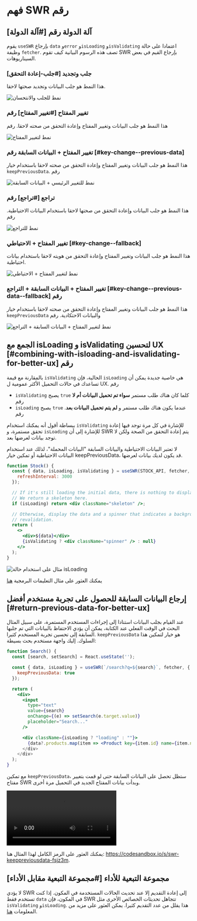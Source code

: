 
# فهم SWR رقم 

## آلة الدولة  رقم [#آلة الدولة]

يقوم `useSWR` بإرجاع `data` و`error` و`isLoading` و`isValidating` اعتمادا على حالة وظيفة `fetcher`. تصف هذه الرسوم البيانية كيف تقوم SWR بإرجاع القيم في بعض السيناريوهات.

### جلب وتجديد [#جلب-إعادة التحقق] 

هذا النمط هو جلب البيانات وتجديد صحتها لاحقا. 

![ نمط للجلب والانتحسان](/img/understanding/fetch-and-revalidate.svg)

### تغيير المفتاح [#تغيير المفتاح] رقم 

هذا النمط هو جلب البيانات وتغيير المفتاح وإعادة التحقق من صحته لاحقا. رقم 
 
![ نمط لتغيير المفتاح](/img/understanding/key-change.svg)

### تغيير المفتاح + البيانات السابقة  رقم [#key-change--previous-data]

هذا النمط هو جلب البيانات وتغيير المفتاح وإعادة التحقق من صحته لاحقا باستخدام خيار `keepPreviousData`. رقم 

![ نمط للتغيير الرئيسي + البيانات السابقة](/img/understanding/key-change-previous-data.svg)

### تراجع [#تراجع] رقم 

هذا النمط هو جلب البيانات وإعادة التحقق من صحتها لاحقا باستخدام البيانات الاحتياطية. رقم 
 
![ نمط للتراجع](/img/understanding/fallback.svg)


### تغيير المفتاح + الاحتياطي [#key-change--fallback] 

هذا النمط هو جلب البيانات وتغيير المفتاح وإعادة التحقق من هويته لاحقا باستخدام بيانات احتياطية. 
 
![ نمط لتغيير المفتاح + الاحتياطي](/img/understanding/key-change-fallback.svg) 

### تغيير المفتاح + البيانات السابقة + التراجع [#key-change--previous-data--fallback] رقم 
 
هذا النمط هو جلب البيانات وتغيير المفتاح وإعادة التحقق من صحته لاحقا باستخدام خيار `keepPreviousData` والبيانات الاحتكادية. رقم 
 
![ نمط لتغيير المفتاح + البيانات السابقة + التراجع](/img/understanding/key-change-previous-data-fallback.svg)

## الجمع مع isLoading و isValidating لتحسين UX [#combining-with-isloading-and-isvalidating-for-better-ux] رقم 
 
بالمقارنة مع قيمة `isValidating` الحالية، فإن `isLoading` هي خاصية جديدة يمكن أن تساعدك في حالات التحميل الأكثر عمومية ل UX. رقم 
 
- `isValidating` يصبح `true` كلما كان هناك طلب مستمر **سواء تم تحميل البيانات أم لا** رقم 
- `isLoading` يصبح `true` عندما يكون هناك طلب مستمر و **لم يتم تحميل البيانات بعد**. رقم 
 
ببساطة أقول أنه يمكنك استخدام `isValidating` للإشارة في كل مرة توجد فيها إعادة تحقق مستمرة، و `isLoading` للإشارة إلى أن SWR يتم إعادة التحقق من الصحة ولكن لا توجد بيانات لعرضها بعد.

<Callout emoji="📝">
 لا تعتبر البيانات الاحتياطية والبيانات السابقة "البيانات المحملة"، لذلك عند استخدام البيانات الاحتياطية أو تمكين خيار keepPreviousData، قد يكون لديك بيانات لعرضها.
</Callout>

```jsx
function Stock() {
  const { data, isLoading, isValidating } = useSWR(STOCK_API, fetcher, {
    refreshInterval: 3000
  });

  // If it's still loading the initial data, there is nothing to display.
  // We return a skeleton here.
  if (isLoading) return <div className="skeleton" />;

  // Otherwise, display the data and a spinner that indicates a background
  // revalidation.
  return (
    <>
      <div>${data}</div>
      {isValidating ? <div className="spinner" /> : null}
    </>
  );
}
```

![ مثال على استخدام حالة isLoading](/img/understanding/isloading.gif) 
 
يمكنك العثور على مثال التعليمات البرمجية [هنا](https://codesandbox.io/s/swr-isloading-jtopow) 
 
## إرجاع البيانات السابقة للحصول على تجربة مستخدم أفضل [#return-previous-data-for-better-ux] 
 
عند القيام بجلب البيانات استنادا إلى إجراءات المستخدم المستمرة، على سبيل المثال البحث في الوقت الفعلي عند الكتابة، يمكن أن يؤدي الاحتفاظ بالبيانات التي تم جلبها السابقة إلى تحسين تجربة المستخدم كثيرا. `keepPreviousData` هو خيار لتمكين هذا السلوك. إليك واجهة مستخدم بحث بسيطة:

```jsx
function Search() {
  const [search, setSearch] = React.useState('');

  const { data, isLoading } = useSWR(`/search?q=${search}`, fetcher, {
    keepPreviousData: true
  });

  return (
    <div>
      <input
        type="text"
        value={search}
        onChange={(e) => setSearch(e.target.value)}
        placeholder="Search..."
      />

      <div className={isLoading ? "loading" : ""}>
        {data?.products.map(item => <Product key={item.id} name={item.name} />)
      </div>
    </div>
  );
}
```

مع تمكين `keepPreviousData`، ستظل تحصل على البيانات السابقة حتى لو قمت بتغيير مفتاح SWR وبدأت بيانات المفتاح الجديد في التحميل مرة أخرى.

<Video
  src="https://user-images.githubusercontent.com/3676859/163695903-a3eb1259-180e-41e0-821e-21c320201194.mp4"
  caption="احتفظ بنتائج البحث السابقة عند تمكين keepPreviousData"
  ratio={640/730}
/>

يمكنك العثور على الرمز الكامل لهذا المثال هنا: https://codesandbox.io/s/swr-keeppreviousdata-fsjz3m. 
 
## مجموعة التبعية للأداء [#مجموعة التبعية مقابل الأداء] 
 
لا يؤدي SWR إلى إعادة التقديم إلا عند تحديث الحالات المستخدمة في المكون. إذا كنت تستخدم فقط `data` في المكون، فإن SWR تتجاهل تحديثات الخصائص الأخرى مثل `isValidating` و`isLoading`. هذا يقلل من عدد التقديم كثيرا. يمكن العثور على مزيد من المعلومات [هنا](/docs/advanced/performance#dependency-collection).
